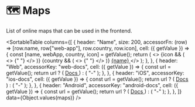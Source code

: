 
# 🗺️ Maps

List of online maps that can be used in the frontend.

<SortableTable
  columns={[
    {
      header: "Name",
      size: 200,
      accessorFn: (row) => [row.name, row["web-app"], row.country, row.icon],
      cell: ({ getValue }) => {
        const [name, webApp, country, icon] = getValue();
        return (
          <>
            {icon && (
              <>
                <Icon icon={icon} inline={true} />{" "}
              </>
            )}
            {country && (
              <>
                <Country key={country} iso={country} name={false} />{" "}
              </>
            )}
            <a href={webApp} target="_blank" rel="noopener noreferrer">
              {name}
            </a>
          </>
        );
      },
    },
    {
      header: "Web",
      accessorKey: "web-docs",
      cell: ({ getValue }) => {
        const url = getValue();
        return url ? (
          <a href={url} target="_blank" rel="noopener noreferrer">
            Docs
          </a>
        ) : (
          "-"
        );
      },
    },
    {
      header: "iOS",
      accessorKey: "ios-docs",
      cell: ({ getValue }) => {
        const url = getValue();
        return url ? (
          <a href={url} target="_blank" rel="noopener noreferrer">
            Docs
          </a>
        ) : (
          "-"
        );
      },
    },
    {
      header: "Android",
      accessorKey: "android-docs",
      cell: ({ getValue }) => {
        const url = getValue();
        return url ? (
          <a href={url} target="_blank" rel="noopener noreferrer">
            Docs
          </a>
        ) : (
          "-"
        );
      },
    },
  ]}
  data={Object.values(maps)}
/>
